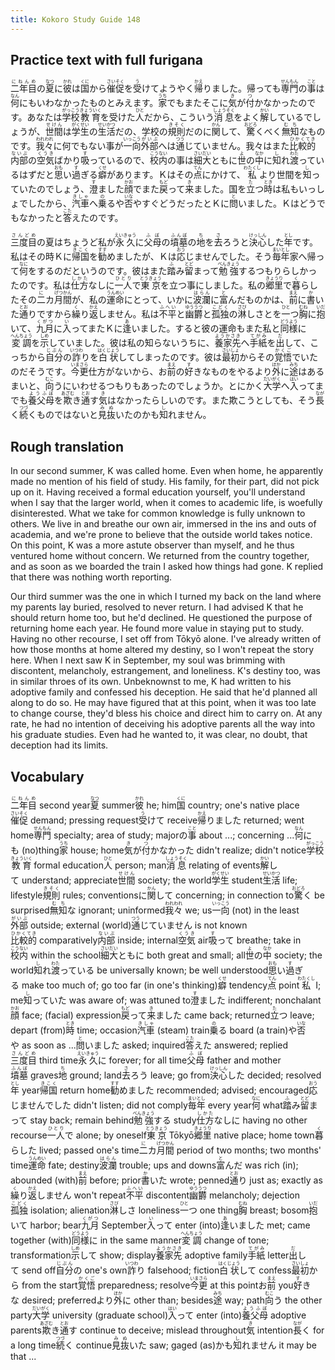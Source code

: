 ```yaml
---
title: Kokoro Study Guide 148
---
```


## Practice text with full furigana

<p>
<ruby><rb>二年目</rb><rt>にねんめ</rt></ruby>の<ruby><rb>夏</rb><rt>なつ</rt></ruby>に<ruby><rb>彼</rb><rt>かれ</rt></ruby>は<ruby><rb>国</rb><rt>くに</rt></ruby>から<ruby><rb>催促</rb><rt>さいそく</rt></ruby>を<ruby><rb>受</rb><rt>う</rt></ruby>けてようやく<ruby><rb>帰</rb><rt>かえ</rt></ruby>りました。帰っても<ruby><rb>専門</rb><rt>せんもん</rt></ruby>の<ruby><rb>事</rb><rt>こと</rt></ruby>は<ruby><rb>何</rb><rt>なん</rt></ruby>にもいわなかったものとみえます。<ruby><rb>家</rb><rt>うち</rt></ruby>でもまたそこに<ruby><rb>気</rb><rt>き</rt></ruby>が<ruby><rb>付</rb><rt>つ</rt></ruby>かなかったのです。あなたは<ruby><rb>学校</rb><rt>がっこう</rt></ruby><ruby><rb>教育</rb><rt>きょういく</rt></ruby>を受けた<ruby><rb>人</rb><rt>ひと</rt></ruby>だから、こういう<ruby><rb>消息</rb><rt>しょうそく</rt></ruby>をよく<ruby><rb>解</rb><rt>かい</rt></ruby>しているでしょうが、<ruby><rb>世間</rb><rt>せけん</rt></ruby>は<ruby><rb>学生</rb><rt>がくせい</rt></ruby>の<ruby><rb>生活</rb><rt>せいかつ</rt></ruby>だの、学校の<ruby><rb>規則</rb><rt>きそく</rt></ruby>だのに<ruby><rb>関</rb><rt>かん</rt></ruby>して、<ruby><rb>驚</rb><rt>おどろ</rt></ruby>くべく<ruby><rb>無知</rb><rt>むち</rt></ruby>なものです。<ruby><rb>我々</rb><rt>われわれ</rt></ruby>に何でもない事が<ruby><rb>一向</rb><rt>いっこう</rt></ruby><ruby><rb>外部</rb><rt>がいぶ</rt></ruby>へは<ruby><rb>通</rb><rt>つう</rt></ruby>じていません。我々はまた<ruby><rb>比較的</rb><rt>ひかくてき</rt></ruby><ruby><rb>内部</rb><rt>ないぶ</rt></ruby>の<ruby><rb>空気</rb><rt>くうき</rt></ruby>ばかり<ruby><rb>吸</rb><rt>す</rt></ruby>っているので、<ruby><rb>校内</rb><rt>こうない</rt></ruby>の事は<ruby><rb>細大</rb><rt>さいだい</rt></ruby>ともに<ruby><rb>世</rb><rt>よ</rt></ruby>の<ruby><rb>中</rb><rt>なか</rt></ruby>に<ruby><rb>知</rb><rt>し</rt></ruby>れ<ruby><rb>渡</rb><rt>わた</rt></ruby>っているはずだと<ruby><rb>思</rb><rt>おも</rt></ruby>い<ruby><rb>過</rb><rt>す</rt></ruby>ぎる<ruby><rb>癖</rb><rt>くせ</rt></ruby>があります。Ｋはその<ruby><rb>点</rb><rt>てん</rt></ruby>にかけて、<ruby><rb>私</rb><rt>わたくし</rt></ruby>より世間を<ruby><rb>知</rb><rt>し</rt></ruby>っていたのでしょう、<ruby><rb>澄</rb><rt>す</rt></ruby>ました<ruby><rb>顔</rb><rt>かお</rt></ruby>でまた<ruby><rb>戻</rb><rt>もど</rt></ruby>って<ruby><rb>来</rb><rt>き</rt></ruby>ました。国を<ruby><rb>立</rb><rt>た</rt></ruby>つ<ruby><rb>時</rb><rt>とき</rt></ruby>は私もいっしょでしたから、<ruby><rb>汽車</rb><rt>きしゃ</rt></ruby>へ<ruby><rb>乗</rb><rt>の</rt></ruby>るや<ruby><rb>否</rb><rt>いな</rt></ruby>やすぐどうだったとＫに<ruby><rb>問</rb><rt>と</rt></ruby>いました。Ｋはどうでもなかったと<ruby><rb>答</rb><rt>こた</rt></ruby>えたのです。
</p>

<p>
<ruby><rb>三度目</rb><rt>さんどめ</rt></ruby>の夏はちょうど私が<ruby><rb>永久</rb><rt>えいきゅう</rt></ruby>に<ruby><rb>父母</rb><rt>ふぼ</rt></ruby>の<ruby><rb>墳墓</rb><rt>ふんぼ</rt></ruby>の<ruby><rb>地</rb><rt>ち</rt></ruby>を<ruby><rb>去</rb><rt>さ</rt></ruby>ろうと<ruby><rb>決心</rb><rt>けっしん</rt></ruby>した<ruby><rb>年</rb><rt>とし</rt></ruby>です。私はその時Ｋに<ruby><rb>帰国</rb><rt>きこく</rt></ruby>を<ruby><rb>勧</rb><rt>すす</rt></ruby>めましたが、Ｋは<ruby><rb>応</rb><rt>おう</rt></ruby>じませんでした。そう<ruby><rb>毎年</rb><rt>まいとし</rt></ruby>家へ帰って<ruby><rb>何</rb><rt>なに</rt></ruby>をするのだというのです。彼はまた<ruby><rb>踏</rb><rt>ふ</rt></ruby>み<ruby><rb>留</rb><rt>とど</rt></ruby>まって<ruby><rb>勉強</rb><rt>べんきょう</rt></ruby>するつもりらしかったのです。私は<ruby><rb>仕方</rb><rt>しかた</rt></ruby>なしに<ruby><rb>一人</rb><rt>ひとり</rt></ruby>で<ruby><rb>東京</rb><rt>とうきょう</rt></ruby>を立つ事にしました。私の<ruby><rb>郷里</rb><rt>きょうり</rt></ruby>で<ruby><rb>暮</rb><rt>く</rt></ruby>らしたその<ruby><rb>二</rb><rt>に</rt></ruby>カ<ruby><rb>月間</rb><rt>げつかん</rt></ruby>が、私の<ruby><rb>運命</rb><rt>うんめい</rt></ruby>にとって、いかに<ruby><rb>波瀾</rb><rt>はらん</rt></ruby>に<ruby><rb>富</rb><rt>と</rt></ruby>んだものかは、<ruby><rb>前</rb><rt>まえ</rt></ruby>に<ruby><rb>書</rb><rt>か</rt></ruby>いた<ruby><rb>通</rb><rt>とお</rt></ruby>りですから<ruby><rb>繰</rb><rt>く</rt></ruby>り<ruby><rb>返</rb><rt>かえ</rt></ruby>しません。私は<ruby><rb>不平</rb><rt>ふへい</rt></ruby>と<ruby><rb>幽欝</rb><rt>ゆううつ</rt></ruby>と<ruby><rb>孤独</rb><rt>こどく</rt></ruby>の<ruby><rb>淋</rb><rt>さび</rt></ruby>しさとを<ruby><rb>一</rb><rt>ひと</rt></ruby>つ<ruby><rb>胸</rb><rt>むね</rt></ruby>に<ruby><rb>抱</rb><rt>いだ</rt></ruby>いて、<ruby><rb>九月</rb><rt>くがつ</rt></ruby>に<ruby><rb>入</rb><rt>い</rt></ruby>ってまたＫに<ruby><rb>逢</rb><rt>あ</rt></ruby>いました。すると彼の運命もまた私と<ruby><rb>同様</rb><rt>どうよう</rt></ruby>に<ruby><rb>変調</rb><rt>へんちょう</rt></ruby>を<ruby><rb>示</rb><rt>しめ</rt></ruby>していました。彼は私の知らないうちに、<ruby><rb>養家先</rb><rt>ようかさき</rt></ruby>へ<ruby><rb>手紙</rb><rt>てがみ</rt></ruby>を<ruby><rb>出</rb><rt>だ</rt></ruby>して、こっちから<ruby><rb>自分</rb><rt>じぶん</rt></ruby>の<ruby><rb>詐</rb><rt>いつわ</rt></ruby>りを<ruby><rb>白状</rb><rt>はくじょう</rt></ruby>してしまったのです。彼は<ruby><rb>最初</rb><rt>さいしょ</rt></ruby>からその<ruby><rb>覚悟</rb><rt>かくご</rt></ruby>でいたのだそうです。<ruby><rb>今更</rb><rt>いまさら</rt></ruby>仕方がないから、お<ruby><rb>前</rb><rt>まえ</rt></ruby>の<ruby><rb>好</rb><rt>す</rt></ruby>きなものをやるより<ruby><rb>外</rb><rt>ほか</rt></ruby>に<ruby><rb>途</rb><rt>みち</rt></ruby>はあるまいと、<ruby><rb>向</rb><rt>むこ</rt></ruby>うにいわせるつもりもあったのでしょうか。とにかく<ruby><rb>大学</rb><rt>だいがく</rt></ruby>へ<ruby><rb>入</rb><rt>はい</rt></ruby>ってまでも<ruby><rb>養父母</rb><rt>ようふぼ</rt></ruby>を<ruby><rb>欺</rb><rt>あざむ</rt></ruby>き<ruby><rb>通</rb><rt>とお</rt></ruby>す<ruby><rb>気</rb><rt>き</rt></ruby>はなかったらしいのです。また欺こうとしても、そう<ruby><rb>長</rb><rt>なが</rt></ruby>く<ruby><rb>続</rb><rt>つづ</rt></ruby>くものではないと<ruby><rb>見抜</rb><rt>みぬ</rt></ruby>いたのかも<ruby><rb>知</rb><rt>し</rt></ruby>れません。
</p>


## Rough translation

In our second summer, K was called home. Even when home, he apparently made no mention of his field of study. His family, for their part, did not pick up on it. Having received a formal education yourself, you'll understand when I say that the larger world, when it comes to academic life, is woefully disinterested. What we take for common knowledge is fully unknown to others. We live in and breathe our own air, immersed in the ins and outs of academia, and we're prone to believe that the outside world takes notice. On this point, K was a more astute observer than myself, and he thus ventured home without concern. We returned from the country together, and as soon as we boarded the train I asked how things had gone. K replied that there was nothing worth reporting.

Our third summer was the one in which I turned my back on the land where my parents lay buried, resolved to never return. I had advised K that he should return home too, but he'd declined. He questioned the purpose of returning home each year. He found more value in staying put to study. Having no other recourse, I set off from Tōkyō alone. I've already written of how those months at home altered my destiny, so I won't repeat the story here. When I next saw K in September, my soul was brimming with discontent, melancholy, estrangement, and loneliness. K's destiny too, was in similar throes of its own. Unbeknownst to me, K had written to his adoptive family and confessed his deception. He said that he'd planned all along to do so. He may have figured that at this point, when it was too late to change course, they'd bless his choice and direct him to carry on. At any rate, he had no intention of deceiving his adoptive parents all the way into his graduate studies. Even had he wanted to, it was clear, no doubt, that deception had its limits.     


## Vocabulary

<p>
<span class="vocabstudy"><ruby><rb>二年目</rb><rt>にねんめ</rt></ruby>&nbsp;second year</span><span class="vocabstudy"><ruby><rb>夏</rb><rt>なつ</rt></ruby>&nbsp;summer</span><span class="vocabstudy"><ruby><rb>彼</rb><rt>かれ</rt></ruby>&nbsp;he; him</span><span class="vocabstudy"><ruby><rb>国</rb><rt>くに</rt></ruby>&nbsp;country; one's native place</span><span class="vocabstudy"><ruby><rb>催促</rb><rt>さいそく</rt></ruby>&nbsp;demand; pressing request</span><span class="vocabstudy"><ruby><rb>受</rb><rt>う</rt></ruby>けて&nbsp;receive</span><span class="vocabstudy"><ruby><rb>帰</rb><rt>かえ</rt></ruby>りました&nbsp;returned; went home</span><span class="vocabstudy"><ruby><rb>専門</rb><rt>せんもん</rt></ruby>&nbsp;specialty; area of study; major</span><span class="vocabstudy">の<ruby><rb>事</rb><rt>こと</rt></ruby>&nbsp;about ...; concerning ...</span><span class="vocabstudy"><ruby><rb>何</rb><rt>なん</rt></ruby>にも&nbsp;(no)thing</span><span class="vocabstudy"><ruby><rb>家</rb><rt>うち</rt></ruby>&nbsp;house; home</span><span class="vocabstudy"><ruby><rb>気</rb><rt>き</rt></ruby>が<ruby><rb>付</rb><rt>つ</rt></ruby>かなかった&nbsp;didn't realize; didn't notice</span><span class="vocabstudy"><ruby><rb>学校</rb><rt>がっこう</rt></ruby><ruby><rb>教育</rb><rt>きょういく</rt></ruby>&nbsp;formal education</span><span class="vocabstudy"><ruby><rb>人</rb><rt>ひと</rt></ruby>&nbsp;person; man</span><span class="vocabstudy"><ruby><rb>消息</rb><rt>しょうそく</rt></ruby>&nbsp;relating of events</span><span class="vocabstudy"><ruby><rb>解</rb><rt>かい</rt></ruby>して&nbsp;understand; appreciate</span><span class="vocabstudy"><ruby><rb>世間</rb><rt>せけん</rt></ruby>&nbsp;society; the world</span><span class="vocabstudy"><ruby><rb>学生</rb><rt>がくせい</rt></ruby>&nbsp;student</span><span class="vocabstudy"><ruby><rb>生活</rb><rt>せいかつ</rt></ruby>&nbsp;life; lifestyle</span><span class="vocabstudy"><ruby><rb>規則</rb><rt>きそく</rt></ruby>&nbsp;rules; conventions</span><span class="vocabstudy">に<ruby><rb>関</rb><rt>かん</rt></ruby>して&nbsp;concerning; in connection to</span><span class="vocabstudy"><ruby><rb>驚</rb><rt>おどろ</rt></ruby>く&nbsp;be surprised</span><span class="vocabstudy"><ruby><rb>無知</rb><rt>むち</rt></ruby>な&nbsp;ignorant; uninformed</span><span class="vocabstudy"><ruby><rb>我々</rb><rt>われわれ</rt></ruby>&nbsp;we; us</span><span class="vocabstudy"><ruby><rb>一向</rb><rt>いっこう</rt></ruby>&nbsp;(not) in the least</span><span class="vocabstudy"><ruby><rb>外部</rb><rt>がいぶ</rt></ruby>&nbsp;outside; external (world)</span><span class="vocabstudy"><ruby><rb>通</rb><rt>つう</rt></ruby>じていません&nbsp;is not known</span><span class="vocabstudy"><ruby><rb>比較的</rb><rt>ひかくてき</rt></ruby>&nbsp;comparatively</span><span class="vocabstudy"><ruby><rb>内部</rb><rt>ないぶ</rt></ruby>&nbsp;inside; internal</span><span class="vocabstudy"><ruby><rb>空気</rb><rt>くうき</rt></ruby>&nbsp;air</span><span class="vocabstudy"><ruby><rb>吸</rb><rt>す</rt></ruby>って&nbsp;breathe; take in</span><span class="vocabstudy"><ruby><rb>校内</rb><rt>こうない</rt></ruby>&nbsp;within the school</span><span class="vocabstudy"><ruby><rb>細大</rb><rt>さいだい</rt></ruby>ともに&nbsp;both great and small; all</span><span class="vocabstudy"><ruby><rb>世</rb><rt>よ</rt></ruby>の<ruby><rb>中</rb><rt>なか</rt></ruby>&nbsp;society; the world</span><span class="vocabstudy"><ruby><rb>知</rb><rt>し</rt></ruby>れ<ruby><rb>渡</rb><rt>わた</rt></ruby>っている&nbsp;be universally known; be well understood</span><span class="vocabstudy"><ruby><rb>思</rb><rt>おも</rt></ruby>い<ruby><rb>過</rb><rt>す</rt></ruby>ぎる&nbsp;make too much of; go too far (in one's thinking)</span><span class="vocabstudy"><ruby><rb>癖</rb><rt>くせ</rt></ruby>&nbsp;tendency</span><span class="vocabstudy"><ruby><rb>点</rb><rt>てん</rt></ruby>&nbsp;point</span><span class="vocabstudy"><ruby><rb>私</rb><rt>わたくし</rt></ruby>&nbsp;I; me</span><span class="vocabstudy"><ruby><rb>知</rb><rt>し</rt></ruby>っていた&nbsp;was aware of; was attuned to</span><span class="vocabstudy"><ruby><rb>澄</rb><rt>す</rt></ruby>ました&nbsp;indifferent; nonchalant</span><span class="vocabstudy"><ruby><rb>顔</rb><rt>かお</rt></ruby>&nbsp;face; (facial) expression</span><span class="vocabstudy"><ruby><rb>戻</rb><rt>もど</rt></ruby>って<ruby><rb>来</rb><rt>き</rt></ruby>ました&nbsp;came back; returned</span><span class="vocabstudy"><ruby><rb>立</rb><rt>た</rt></ruby>つ&nbsp;leave; depart (from)</span><span class="vocabstudy"><ruby><rb>時</rb><rt>とき</rt></ruby>&nbsp;time; occasion</span><span class="vocabstudy"><ruby><rb>汽車</rb><rt>きしゃ</rt></ruby>&nbsp;(steam) train</span><span class="vocabstudy"><ruby><rb>乗</rb><rt>の</rt></ruby>る&nbsp;board (a train)</span><span class="vocabstudy">や<ruby><rb>否</rb><rt>いな</rt></ruby>や&nbsp;as soon as ...</span><span class="vocabstudy"><ruby><rb>問</rb><rt>と</rt></ruby>いました&nbsp;asked; inquired</span><span class="vocabstudy"><ruby><rb>答</rb><rt>こた</rt></ruby>えた&nbsp;answered; replied</span>
<span class="vocabstudy"><ruby><rb>三度目</rb><rt>さんどめ</rt></ruby>&nbsp;third time</span><span class="vocabstudy"><ruby><rb>永久</rb><rt>えいきゅう</rt></ruby>に&nbsp;forever; for all time</span><span class="vocabstudy"><ruby><rb>父母</rb><rt>ふぼ</rt></ruby>&nbsp;father and mother</span><span class="vocabstudy"><ruby><rb>墳墓</rb><rt>ふんぼ</rt></ruby>&nbsp;graves</span><span class="vocabstudy"><ruby><rb>地</rb><rt>ち</rt></ruby>&nbsp;ground; land</span><span class="vocabstudy"><ruby><rb>去</rb><rt>さ</rt></ruby>ろう&nbsp;leave; go from</span><span class="vocabstudy"><ruby><rb>決心</rb><rt>けっしん</rt></ruby>した&nbsp;decided; resolved</span><span class="vocabstudy"><ruby><rb>年</rb><rt>とし</rt></ruby>&nbsp;year</span><span class="vocabstudy"><ruby><rb>帰国</rb><rt>きこく</rt></ruby>&nbsp;return home</span><span class="vocabstudy"><ruby><rb>勧</rb><rt>すす</rt></ruby>めました&nbsp;recommended; advised; encouraged</span><span class="vocabstudy"><ruby><rb>応</rb><rt>おう</rt></ruby>じませんでした&nbsp;didn't listen; did not comply</span><span class="vocabstudy"><ruby><rb>毎年</rb><rt>まいとし</rt></ruby>&nbsp;every year</span><span class="vocabstudy"><ruby><rb>何</rb><rt>なに</rt></ruby>&nbsp;what</span><span class="vocabstudy"><ruby><rb>踏</rb><rt>ふ</rt></ruby>み<ruby><rb>留</rb><rt>とど</rt></ruby>まって&nbsp;stay back; remain behind</span><span class="vocabstudy"><ruby><rb>勉強</rb><rt>べんきょう</rt></ruby>する&nbsp;study</span><span class="vocabstudy"><ruby><rb>仕方</rb><rt>しかた</rt></ruby>なしに&nbsp;having no other recourse</span><span class="vocabstudy"><ruby><rb>一人</rb><rt>ひとり</rt></ruby>で&nbsp;alone; by oneself</span><span class="vocabstudy"><ruby><rb>東京</rb><rt>とうきょう</rt></ruby>&nbsp;Tōkyō</span><span class="vocabstudy"><ruby><rb>郷里</rb><rt>きょうり</rt></ruby>&nbsp;native place; home town</span><span class="vocabstudy"><ruby><rb>暮</rb><rt>く</rt></ruby>らした&nbsp;lived; passed one's time</span><span class="vocabstudy"><ruby><rb>二</rb><rt>に</rt></ruby>カ<ruby><rb>月間</rb><rt>げつかん</rt></ruby>&nbsp;period of two months; two months' time</span><span class="vocabstudy"><ruby><rb>運命</rb><rt>うんめい</rt></ruby>&nbsp;fate; destiny</span><span class="vocabstudy"><ruby><rb>波瀾</rb><rt>はらん</rt></ruby>&nbsp;trouble; ups and downs</span><span class="vocabstudy"><ruby><rb>富</rb><rt>と</rt></ruby>んだ&nbsp;was rich (in); abounded (with)</span><span class="vocabstudy"><ruby><rb>前</rb><rt>まえ</rt></ruby>&nbsp;before; prior</span><span class="vocabstudy"><ruby><rb>書</rb><rt>か</rt></ruby>いた&nbsp;wrote; penned</span><span class="vocabstudy"><ruby><rb>通</rb><rt>とお</rt></ruby>り&nbsp;just as; exactly as</span><span class="vocabstudy"><ruby><rb>繰</rb><rt>く</rt></ruby>り<ruby><rb>返</rb><rt>かえ</rt></ruby>しません&nbsp;won't repeat</span><span class="vocabstudy"><ruby><rb>不平</rb><rt>ふへい</rt></ruby>&nbsp;discontent</span><span class="vocabstudy"><ruby><rb>幽欝</rb><rt>ゆううつ</rt></ruby>&nbsp;melancholy; dejection</span><span class="vocabstudy"><ruby><rb>孤独</rb><rt>こどく</rt></ruby>&nbsp;isolation; alienation</span><span class="vocabstudy"><ruby><rb>淋</rb><rt>さび</rt></ruby>しさ&nbsp;loneliness</span><span class="vocabstudy"><ruby><rb>一</rb><rt>ひと</rt></ruby>つ&nbsp;one thing</span><span class="vocabstudy"><ruby><rb>胸</rb><rt>むね</rt></ruby>&nbsp;breast; bosom</span><span class="vocabstudy"><ruby><rb>抱</rb><rt>いだ</rt></ruby>いて&nbsp;harbor; bear</span><span class="vocabstudy"><ruby><rb>九月</rb><rt>くがつ</rt></ruby>&nbsp;September</span><span class="vocabstudy"><ruby><rb>入</rb><rt>い</rt></ruby>って&nbsp;enter (into)</span><span class="vocabstudy"><ruby><rb>逢</rb><rt>あ</rt></ruby>いました&nbsp;met; came together (with)</span><span class="vocabstudy"><ruby><rb>同様</rb><rt>どうよう</rt></ruby>に&nbsp;in the same manner</span><span class="vocabstudy"><ruby><rb>変調</rb><rt>へんちょう</rt></ruby>&nbsp;change of tone; transformation</span><span class="vocabstudy"><ruby><rb>示</rb><rt>しめ</rt></ruby>して&nbsp;show; display</span><span class="vocabstudy"><ruby><rb>養家先</rb><rt>ようかさき</rt></ruby>&nbsp;adoptive family</span><span class="vocabstudy"><ruby><rb>手紙</rb><rt>てがみ</rt></ruby>&nbsp;letter</span><span class="vocabstudy"><ruby><rb>出</rb><rt>だ</rt></ruby>して&nbsp;send off</span><span class="vocabstudy"><ruby><rb>自分</rb><rt>じぶん</rt></ruby>の&nbsp;one's own</span><span class="vocabstudy"><ruby><rb>詐</rb><rt>いつわ</rt></ruby>り&nbsp;falsehood; fiction</span><span class="vocabstudy"><ruby><rb>白状</rb><rt>はくじょう</rt></ruby>して&nbsp;confess</span><span class="vocabstudy"><ruby><rb>最初</rb><rt>さいしょ</rt></ruby>から&nbsp;from the start</span><span class="vocabstudy"><ruby><rb>覚悟</rb><rt>かくご</rt></ruby>&nbsp;preparedness; resolve</span><span class="vocabstudy"><ruby><rb>今更</rb><rt>いまさら</rt></ruby>&nbsp;at this point</span><span class="vocabstudy">お<ruby><rb>前</rb><rt>まえ</rt></ruby>&nbsp;you</span><span class="vocabstudy"><ruby><rb>好</rb><rt>す</rt></ruby>きな&nbsp;desired; preferred</span><span class="vocabstudy">より<ruby><rb>外</rb><rt>ほか</rt></ruby>に&nbsp;other than; besides</span><span class="vocabstudy"><ruby><rb>途</rb><rt>みち</rt></ruby>&nbsp;way; path</span><span class="vocabstudy"><ruby><rb>向</rb><rt>むこ</rt></ruby>う&nbsp;the other party</span><span class="vocabstudy"><ruby><rb>大学</rb><rt>だいがく</rt></ruby>&nbsp;university (graduate school)</span><span class="vocabstudy"><ruby><rb>入</rb><rt>はい</rt></ruby>って&nbsp;enter (into)</span><span class="vocabstudy"><ruby><rb>養父母</rb><rt>ようふぼ</rt></ruby>&nbsp;adoptive parents</span><span class="vocabstudy"><ruby><rb>欺</rb><rt>あざむ</rt></ruby>き<ruby><rb>通</rb><rt>とお</rt></ruby>す&nbsp;continue to deceive; mislead throughout</span><span class="vocabstudy"><ruby><rb>気</rb><rt>き</rt></ruby>&nbsp;intention</span><span class="vocabstudy"><ruby><rb>長</rb><rt>なが</rt></ruby>く&nbsp;for a long time</span><span class="vocabstudy"><ruby><rb>続</rb><rt>つづ</rt></ruby>く&nbsp;continue</span><span class="vocabstudy"><ruby><rb>見抜</rb><rt>みぬ</rt></ruby>いた&nbsp;saw; gaged (as)</span><span class="vocabstudy">かも<ruby><rb>知</rb><rt>し</rt></ruby>れません&nbsp;it may be that ...</span>
</p>
